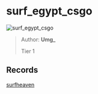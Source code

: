 
# surf_egypt_csgo

![surf_egypt_csgo](https://raw.githubusercontent.com/Sayt123/SurfMapPics/Maps-and-bonuses/csgo/surf_egypt_csgo.jpg)

> Author: **Umg_**
>
> Tier 1

## Records

[surfheaven](https://surfheaven.eu/map/surf_egypt_csgo)
